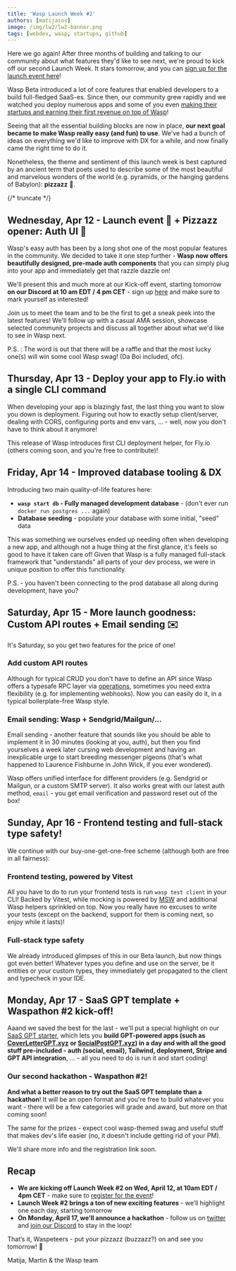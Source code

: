 ```yaml
---
title: 'Wasp Launch Week #2'
authors: [matijasos]
image: /img/lw2/lw2-banner.png
tags: [webdev, wasp, startups, github]
---
```




Here we go again! After three months of building and talking to our community about what features they'd like to see next, we're proud to kick off our second Launch Week. It stars tomorrow, and you can [sign up for the launch event here](https://discord.gg/PX6KczVz?event=1093188663912964136)!

<ImgWithCaption alt="Launch Week 2 is coming" source="img/lw2/lw2-banner.png" />

Wasp Beta introduced a lot of core features that enabled developers to a build full-fledged SaaS-es. Since then, our community grew rapidly and we watched you deploy numerous apps and some of you even [making their startups and earning their first revenue on top of Wasp](/blog/2022/11/26/erlis-amicus-usecase)!

Seeing that all the essential building blocks are now in place, **our next goal became to make Wasp really easy (and fun) to use**. We've had a bunch of ideas on everything we'd like to improve with DX for a while, and now finally came the right time to do it.

Nonetheless, the theme and sentiment of this launch week is best captured by an ancient term that poets used to describe some of the most beautiful and marvelous wonders of the world (e.g. pyramids, or the hanging gardens of Babylon): **pizzazz** 🍕.

{/* truncate */}

## Wednesday, Apr 12 - Launch event 🚀 + Pizzazz opener: Auth UI 💅

Wasp's easy auth has been by a long shot one of the most popular features in the community. We decided to take it one step further - **Wasp now offers beautifully designed, pre-made auth components** that you can simply plug into your app and immediately get that razzle dazzle on!

<ImgWithCaption caption="On your localhost, tomorrow" alt="Auth UI Demo" source="img/lw2/auth-ui-demo.gif" />

We'll present this and much more at our Kick-off event, starting tomorrow **on our Discord at 10 am EDT / 4 pm CET** - sign up [here](https://discord.gg/PX6KczVz?event=1093188663912964136) and make sure to mark yourself as interested!

Join us to meet the team and to be the first to get a sneak peek into the latest features! We'll follow up with a casual AMA session, showcase selected community projects and discuss all together about what we'd like to see in Wasp next.

<ImgWithCaption alt="LW2 launch party instructions" source="img/lw2/discord-event-info.png" />

P.S. : The word is out that there will be a raffle and that the most lucky one(s) will win some cool Wasp swag! (Da Boi included, ofc).

## Thursday, Apr 13 - Deploy your app to Fly.io with a single CLI command

<ImgWithCaption alt="Deploying to Fly.io" source="img/lw2/wasp-deploy-fly.jpeg" />

When developing your app is blazingly fast, the last thing you want to slow you down is deployment. Figuring out how to exactly setup client/server, dealing with CORS, configuring ports and env vars, ... - well, now you don't have to think about it anymore!

This release of Wasp introduces first CLI deployment helper, for Fly.io (others coming soon, and you're free to contribute)!

<ImgWithCaption caption="Deployment in Wasp before vs now" alt="How deployment feels now" source="img/lw2/deployment-before-now.gif" />

## Friday, Apr 14 - Improved database tooling & DX

<ImgWithCaption alt="Database seeding" source="img/lw2/wasp-db-seed.png" />

Introducing two main quality-of-life features here:

- **`wasp start db` - Fully managed development database** - (don't ever run `docker run postgres ...` again)
- **Database seeding** - populate your database with some initial, "seed" data

This was something we ourselves ended up needing often when developing a new app, and although not a huge thing at the first glance, it's feels so good to have it taken care of! Given that Wasp is a fully managed full-stack framework that "understands" all parts of your dev process, we were in unique position to offer this functionality.

P.S. - you haven't been connecting to the prod database all along during development, have you?

## Saturday, Apr 15 - More launch goodness: Custom API routes + Email sending ✉️

It's Saturday, so you get two features for the price of one!

### Add custom API routes

<ImgWithCaption alt="Custom API routes" source="img/lw2/custom-api-route.png" caption="Adding a custom route handler at /foo/bar endpoint" />

Although for typical CRUD you don't have to define an API since Wasp offers a typesafe RPC layer via [operations](/docs/data-model/operations/overview), sometimes you need extra flexibility (e.g. for implementing webhooks). Now you can easily do it, in a typical boilerplate-free Wasp style.

### Email sending: Wasp + Sendgrid/Mailgun/...

<ImgWithCaption alt="Laurence Fishburne messenger pigeons" source="img/lw2/laurence-fishburne-pigeons.png" caption="Don't end up like this, use Wasp for sending emails" />

Email sending - another feature that sounds like you should be able to implement it in 30 minutes (looking at you, auth), but then you find yourselves a week later cursing web development and having an inexplicable urge to start breeding messenger pigeons (that's what happened to Laurence Fishburne in John Wick, if you ever wondered).

<ImgWithCaption alt="Email sending code example" source="img/lw2/email-sending-code.png" />

Wasp offers unified interface for different providers (e.g. Sendgrid or Mailgun, or a custom SMTP server). It also works great with our latest auth method, `email` - you get email verification and password reset out of the box!

## Sunday, Apr 16 - Frontend testing and full-stack type safety!

We continue with our buy-one-get-one-free scheme (although both are free in all fairness):

### Frontend testing, powered by Vitest

<ImgWithCaption alt="Frontend testing via Vitest" source="img/lw2/vitest.png" />

All you have to do to run your frontend tests is run `wasp test client` in your CLI! Backed by Vitest, while mocking is powered by [MSW](https://mswjs.io/) and additional Wasp helpers sprinkled on top. Now you really have no excuses to write your tests (except on the backend, support for them is coming next, so enjoy while it lasts)!

### Full-stack type safety

<ImgWithCaption caption="Our typesafe RPC is now doing some serious type-fu" alt="Our RPC is now doing serious type-fu" source="img/lw2/type-fu.gif" />

We already introduced glimpses of this in our Beta launch, but now things got even better! Whatever types you define and use on the server, be it entities or your custom types, they immediately get propagated to the client and typecheck in your IDE.

## Monday, Apr 17 - SaaS GPT template + Waspathon #2 kick-off!

<ImgWithCaption alt="SaaS GPT template" source="img/lw2/wasp-saas-template.png" />

Aaand we saved the best for the last - we'll put a special highlight on our [SaaS GPT starter](https://github.com/wasp-lang/starters#saas-template), which lets you **build GPT-powered apps (such as [CoverLetterGPT.xyz](https://coverlettergpt.xyz/) or [SocialPostGPT.xyz](https://socialpostgpt.xyz/)) in a day and with all the good stuff pre-included - auth (social, email), Tailwind, deployment, Stripe and GPT API integration**, ... - all you need to do is run it and start coding!

### Our second hackathon - Waspathon #2!

<ImgWithCaption caption="Hate it when this happens." alt="Hacking away" source="img/lw2/hackathon.gif" />

**And what a better reason to try out the SaaS GPT template than a hackathon**! It will be an open format and you're free to build whatever you want - there will be a few categories will grade and award, but more on that coming soon!

The same for the prizes - expect cool wasp-themed swag and useful stuff that makes dev's life easier (no, it doesn't include getting rid of your PM).

We'll share more info and the registration link soon.

## Recap

- **We are kicking off Launch Week #2 on Wed, April 12, at 10am EDT / 4pm CET** - make sure to [register for the event](https://discord.gg/PX6KczVz?event=1093188663912964136)!
- **Launch Week #2 brings a ton of new exciting features** - we’ll highlight one each day, starting tomorrow
- **On Monday, April 17, we’ll announce a hackathon** - follow us on [twitter](https://twitter.com/WaspLang) and [join our Discord](https://discord.gg/rzdnErX) to stay in the loop!

That’s it, Waspeteers - put your pizzazz (buzzazz?) on and see you tomorrow! 🐝

Matija, Martin & the Wasp team
